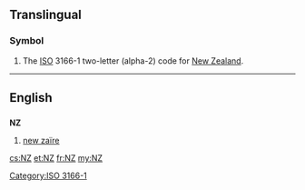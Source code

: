 {{also|nz|.nz}}
==Translingual==

===Symbol===
{{head|mul|symbol}}
# The [[ISO]] 3166-1 two-letter (alpha-2) code for [[New Zealand]].

[[Category:ISO 3166-1]]
----

==English==

==={{abbreviation-old|en}}===
'''NZ'''

# [[new zaïre]]

[[cs:NZ]]
[[et:NZ]]
[[fr:NZ]]
[[my:NZ]]